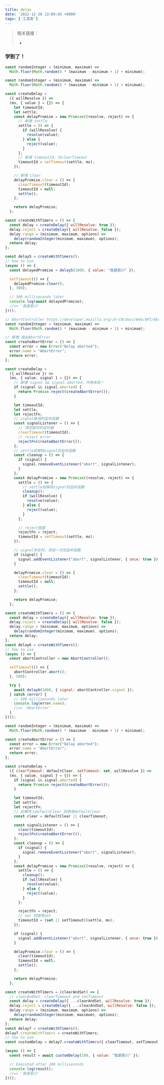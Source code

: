 ```yaml
---
title: delay
date: '2022-12-20 13:09:45 +0800'
tags: ['工具库']
---
```


> 相关链接：
>
> -

### 学到了！

```javascript
const randomInteger = (minimum, maximum) =>
  Math.floor(Math.random() * (maximum - minimum + 1) + minimum);
```

```javascript
const randomInteger = (minimum, maximum) =>
  Math.floor(Math.random() * (maximum - minimum + 1) + minimum);

const createDelay =
  ({ willResolve }) =>
  (ms, { value } = {}) => {
    let timeoutId;
    let settle;
    const delayPromise = new Promise((resolve, reject) => {
      // 新增 settle
      settle = () => {
        if (willResolve) {
          resolve(value);
        } else {
          reject(value);
        }
      };
      // 新增 timeoutId，为clearTimeout
      timeoutId = setTimeout(settle, ms);
    });

    // 新增 clear
    delayPromise.clear = () => {
      clearTimeout(timeoutId);
      timeoutId = null;
      settle();
    };

    return delayPromise;
  };

const createWithTimers = () => {
  const delay = createDelay({ willResolve: true });
  delay.reject = createDelay({ willResolve: false });
  delay.range = (minimum, maximum, options) =>
    delay(randomInteger(minimum, maximum), options);
  return delay;
};

const delay5 = createWithTimers();
// how to use
(async () => {
  const delayedPromise = delay5(1000, { value: "我是若川" });

  setTimeout(() => {
    delayedPromise.clear();
  }, 300);

  // 300 milliseconds later
  console.log(await delayedPromise);
  //=> '我是若川'
})();
```

```javascript
// AbortController https://developer.mozilla.org/zh-CN/docs/Web/API/AbortController/abort
const randomInteger = (minimum, maximum) =>
  Math.floor(Math.random() * (maximum - minimum + 1) + minimum);

// 新增 抛出AbortError
const createAbortError = () => {
  const error = new Error("Delay aborted");
  error.name = "AbortError";
  return error;
};

const createDelay =
  ({ willResolve }) =>
  (ms, { value, signal } = {}) => {
    // 新增 signal && signal.aborted，作用未知！
    if (signal && signal.aborted) {
      return Promise.reject(createAbortError());
    }

    let timeoutId;
    let settle;
    let rejectFn;
    // signal取消的监听函数
    const signalListener = () => {
      // 清空延时的定时器
      clearTimeout(timeoutId);
      // reject error
      rejectFn(createAbortError());
    };
    // settle前移除signal的监听函数
    const cleanup = () => {
      if (signal) {
        signal.removeEventListener("abort", signalListener);
      }
    };
    const delayPromise = new Promise((resolve, reject) => {
      settle = () => {
        // settle前移除signal的监听函数
        cleanup();
        if (willResolve) {
          resolve(value);
        } else {
          reject(value);
        }
      };

      // reject赋值
      rejectFn = reject;
      timeoutId = setTimeout(settle, ms);
    });

    // signal存在时，添加一次性监听函数
    if (signal) {
      signal.addEventListener("abort", signalListener, { once: true });
    }

    delayPromise.clear = () => {
      clearTimeout(timeoutId);
      timeoutId = null;
      settle();
    };

    return delayPromise;
  };

const createWithTimers = () => {
  const delay = createDelay({ willResolve: true });
  delay.reject = createDelay({ willResolve: false });
  delay.range = (minimum, maximum, options) =>
    delay(randomInteger(minimum, maximum), options);
  return delay;
};
const delay6 = createWithTimers();
// how to use
(async () => {
  const abortController = new AbortController();

  setTimeout(() => {
    abortController.abort();
  }, 500);

  try {
    await delay6(1000, { signal: abortController.signal });
  } catch (error) {
    // 500 milliseconds later
    console.log(error.name);
    //=> 'AbortError'
  }
})();
```

```javascript
const randomInteger = (minimum, maximum) =>
  Math.floor(Math.random() * (maximum - minimum + 1) + minimum);

const createAbortError = () => {
  const error = new Error("Delay aborted");
  error.name = "AbortError";
  return error;
};

const createDelay =
  ({ clearTimeout: defaultClear, setTimeout: set, willResolve }) =>
  (ms, { value, signal } = {}) => {
    if (signal && signal.aborted) {
      return Promise.reject(createAbortError());
    }

    let timeoutId;
    let settle;
    let rejectFn;
    // 如果传入defaultClear 则使用defaultClear
    const clear = defaultClear || clearTimeout;

    const signalListener = () => {
      clear(timeoutId);
      rejectFn(createAbortError());
    };
    const cleanup = () => {
      if (signal) {
        signal.removeEventListener("abort", signalListener);
      }
    };
    const delayPromise = new Promise((resolve, reject) => {
      settle = () => {
        cleanup();
        if (willResolve) {
          resolve(value);
        } else {
          reject(value);
        }
      };

      rejectFn = reject;
      // set 则使用set
      timeoutId = (set || setTimeout)(settle, ms);
    });

    if (signal) {
      signal.addEventListener("abort", signalListener, { once: true });
    }

    delayPromise.clear = () => {
      clear(timeoutId);
      timeoutId = null;
      settle();
    };

    return delayPromise;
  };

const createWithTimers = (clearAndSet) => {
  // clearAndSet: clearTimeout and setTimeout
  const delay = createDelay({ ...clearAndSet, willResolve: true });
  delay.reject = createDelay({ ...clearAndSet, willResolve: false });
  delay.range = (minimum, maximum, options) =>
    delay(randomInteger(minimum, maximum), options);
  return delay;
};
const delay7 = createWithTimers();
delay7.createWithTimers = createWithTimers;
// how to use
const customDelay = delay7.createWithTimers({ clearTimeout, setTimeout });

(async () => {
  const result = await customDelay(100, { value: "我是若川" });

  // Executed after 100 milliseconds
  console.log(result);
  //=> '我是若川'
})();
```
